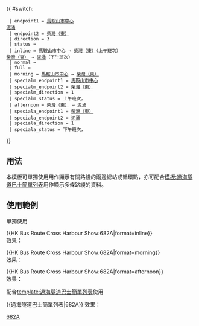 {{Error|錯誤：此模板已停用。請見[[Template:HK Bus Route Cross Harbour/doc]]。}}{{ #switch: {{{format|}}}
  | endpoint1 = [[馬鞍山市中心公共運輸交匯處|馬鞍山市中心]]<br/>[[泥涌]]
  | endpoint2 = [[柴灣（東）巴士總站|柴灣（東）]]
  | direction = 3
  | status = {{HK Bus Status|P}}
  | inline = [[馬鞍山市中心公共運輸交匯處|馬鞍山市中心]] → [[柴灣（東）巴士總站|柴灣（東）]]（上午班次）<br/>[[柴灣（東）巴士總站|柴灣（東）]] → [[泥涌]]（下午班次）
  | normal =
  | full =
  | morning = [[馬鞍山市中心公共運輸交匯處|馬鞍山市中心]] → [[柴灣（東）巴士總站|柴灣（東）]]
  | specialm_endpoint1 = [[馬鞍山市中心公共運輸交匯處|馬鞍山市中心]]
  | specialm_endpoint2 = [[柴灣（東）巴士總站|柴灣（東）]]
  | specialm_direction = 1
  | specialm_status = 上午班次，{{HK Bus Status|P}}
  | afternoon = [[柴灣（東）巴士總站|柴灣（東）]] → [[泥涌]]
  | speciala_endpoint1 = [[柴灣（東）巴士總站|柴灣（東）]]
  | speciala_endpoint2 = [[泥涌]]
  | speciala_direction = 1
  | speciala_status = 下午班次，{{HK Bus Status|P}}
}}<noinclude>

==用法==
本模板可單獨使用用作顯示有關路綫的兩邊總站或循環點，亦可配合[[模板:過海隧道巴士簡單列表]]用作顯示多條路綫的資料。

==使用範例==
;單獨使用
<nowiki>{{HK Bus Route Cross Harbour Show:682A|format=inline}}</nowiki><br>
效果：{{HK Bus Route Cross Harbour Show:682A|format=inline}}

<nowiki>{{HK Bus Route Cross Harbour Show:682A|format=morning}}</nowiki><br>
效果：{{HK Bus Route Cross Harbour Show:682A|format=morning}}

<nowiki>{{HK Bus Route Cross Harbour Show:682A|format=afternoon}}</nowiki><br>
效果：{{HK Bus Route Cross Harbour Show:682A|format=afternoon}}

;配合[[template:過海隧道巴士簡單列表]]使用
<nowiki>{{過海隧道巴士簡單列表|682A}}</nowiki>
效果：{{過海隧道巴士簡單列表|682A}}
[[Category:過海隧道巴士路線模板|682A]]</noinclude>